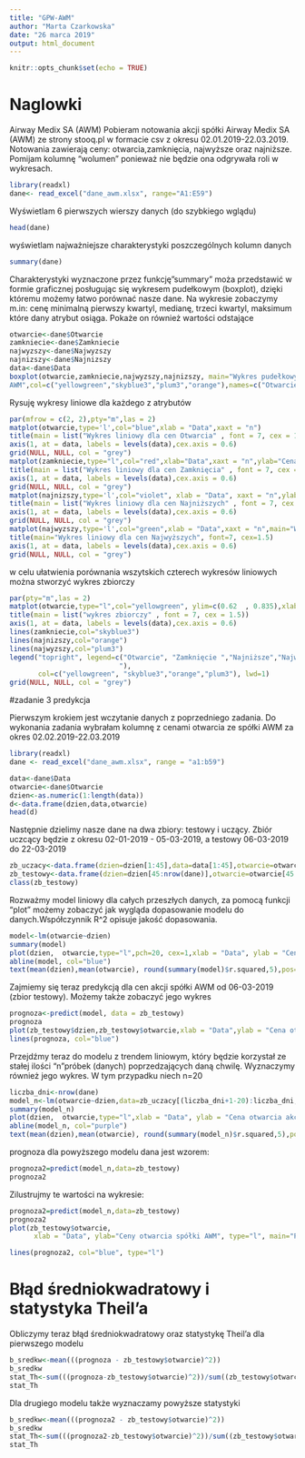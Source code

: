 ```yaml
---
title: "GPW-AWM"
author: "Marta Czarkowska"
date: "26 marca 2019"
output: html_document
---
```


```r
knitr::opts_chunk$set(echo = TRUE)
```

# Naglowki

Airway Medix SA (AWM)
Pobieram notowania akcji spółki Airway Medix SA (AWM) ze strony stooq.pl w formacie csv 
z okresu 02.01.2019-22.03.2019. Notowania zawierają ceny: otwarcia,zamknięcia, najwyższe oraz najniższe. 
Pomijam kolumnę "wolumen" ponieważ nie będzie ona odgrywała roli w wykresach.

```r
library(readxl)
dane<- read_excel("dane_awm.xlsx", range="A1:E59")
```
  
Wyświetlam 6 pierwszych wierszy danych (do szybkiego wglądu)
```r
head(dane)
```
wyświetlam najważniejsze charakterystyki poszczególnych kolumn danych
```r
summary(dane)
```
Charakterystyki wyznaczone przez funkcję"summary" moża przedstawić w formie graficznej posługując się wykresem
pudełkowym (boxplot), dzięki któremu możemy łatwo porównać nasze dane. Na wykresie zobaczymy m.in: cenę minimalną
pierwszy kwartyl, medianę, trzeci kwartyl, maksimum które dany atrybut osiąga. Pokaże on również wartości odstające
```r
otwarcie<-dane$Otwarcie
zamkniecie<-dane$Zamkniecie
najwyzszy<-dane$Najwyzszy
najnizszy<-dane$Najnizszy
data<-dane$Data
boxplot(otwarcie,zamkniecie,najwyzszy,najnizszy, main="Wykres pudełkowy dla cen 
AWM",col=c("yellowgreen","skyblue3","plum3","orange"),names=c("Otwarcie","Zamknięcie","Najwyższy","Najniszy"))
```
Rysuję wykresy liniowe dla każdego z atrybutów 

```r
par(mfrow = c(2, 2),pty="m",las = 2)
matplot(otwarcie,type='l',col="blue",xlab = "Data",xaxt = "n")
title(main = list("Wykres liniowy dla cen Otwarcia" , font = 7, cex = 1.5))
axis(1, at = data, labels = levels(data),cex.axis = 0.6)
grid(NULL, NULL, col = "grey")
matplot(zamkniecie,type="l",col="red",xlab="Data",xaxt = "n",ylab="Cena AWM")
title(main = list("Wykres liniowy dla cen Zamknięcia" , font = 7, cex = 1.5))
axis(1, at = data, labels = levels(data),cex.axis = 0.6)
grid(NULL, NULL, col = "grey")
matplot(najnizszy,type='l',col="violet", xlab = "Data", xaxt = "n",ylab="Cena AWM")
title(main = list("Wykres liniowy dla cen Najniższych" , font = 7, cex = 1.5))
axis(1, at = data, labels = levels(data),cex.axis = 0.6)
grid(NULL, NULL, col = "grey")
matplot(najwyzszy,type='l',col="green",xlab = "Data",xaxt = "n",main="Wykres liniowy dla cen Najwyzszych",ylab="Cena AWM")
title(main="Wykres liniowy dla cen Najwyższych", font=7, cex=1.5)
axis(1, at = data, labels = levels(data),cex.axis = 0.6)
grid(NULL, NULL, col = "grey")
```
w celu ułatwienia porównania wszytskich czterech wykresów liniowych można stworzyć wykres zbiorczy
```r
par(pty="m",las = 2)
matplot(otwarcie,type="l",col="yellowgreen", ylim=c(0.62  , 0.835),xlab="data", ylab="Ceny AWM",xaxt = "n")
title(main = list("wykres zbiorczy" , font = 7, cex = 1.5))
axis(1, at = data, labels = levels(data),cex.axis = 0.6)
lines(zamkniecie,col="skyblue3")
lines(najnizszy,col="orange")
lines(najwyzszy,col="plum3")
legend("topright", legend=c("Otwarcie", "Zamknięcie ","Najniższe","Najwyższe
                           "),
       col=c("yellowgreen", "skyblue3","orange","plum3"), lwd=1)
grid(NULL, NULL, col = "grey")
```

#zadanie 3 predykcja

Pierwszym krokiem jest wczytanie danych z poprzedniego zadania. Do wykonania zadania wybrałam kolumnę z cenami otwarcia ze spółki AWM za okres 02.02.2019-22.03.2019

```r
library(readxl)
dane <- read_excel("dane_awm.xlsx", range = "a1:b59")

data<-dane$Data
otwarcie<-dane$Otwarcie
dzien<-as.numeric(1:length(data))
d<-data.frame(dzien,data,otwarcie)
head(d)

```

Następnie dzielimy nasze dane na dwa zbiory: testowy i uczący. Zbiór uczcący będzie z okresu 02-01-2019 - 05-03-2019, a testowy 06-03-2019 do 22-03-2019
```r
zb_uczacy<-data.frame(dzien=dzien[1:45],data=data[1:45],otwarcie=otwarcie[1:45])
zb_testowy<-data.frame(dzien=dzien[45:nrow(dane)],otwarcie=otwarcie[45:nrow(dane)])
class(zb_testowy)
```

Rozważmy model liniowy dla całych przeszłych danych, za pomocą funkcji "plot" możemy zobaczyć jak wygląda dopasowanie modelu do danych.Współczynnik R^2 opisuje jakość dopasowania.
```r
model<-lm(otwarcie~dzien)
summary(model)
plot(dzien,  otwarcie,type="l",pch=20, cex=1,xlab = "Data", ylab = "Cena otwarcia akcji")
abline(model, col="blue")
text(mean(dzien),mean(otwarcie), round(summary(model)$r.squared,5),pos=4)
```

Zajmiemy się teraz predykcją dla cen akcji spółki AWM od 06-03-2019 (zbior testowy). Możemy także zobaczyć jego wykres
```r
prognoza<-predict(model, data = zb_testowy)
prognoza
plot(zb_testowy$dzien,zb_testowy$otwarcie,xlab = "Data",ylab = "Cena otwarcia akcji", main="Model z trendem liniowym dla wszytskich przeszłych danych", type="l")
lines(prognoza, col="blue")
```


Przejdźmy teraz do modelu z trendem liniowym, który będzie korzystał ze stałej ilości "n"próbek (danych) poprzedzających daną chwilę. Wyznaczymy również jego wykres. W tym przypadku niech n=20
```r
liczba_dni<-nrow(dane)
model_n<-lm(otwarcie~dzien,data=zb_uczacy[(liczba_dni+1-20):liczba_dni,])
summary(model_n)
plot(dzien,  otwarcie,type="l",xlab = "Data", ylab = "Cena otwarcia akcji")
abline(model_n, col="purple")
text(mean(dzien),mean(otwarcie), round(summary(model_n)$r.squared,5),pos=4)

```
prognoza dla powyższego modelu dana jest wzorem:

```r
prognoza2=predict(model_n,data=zb_testowy)
prognoza2
```

Zilustrujmy te wartości na wykresie:
```r
prognoza2=predict(model_n,data=zb_testowy)
prognoza2
plot(zb_testowy$otwarcie,
      xlab = "Data", ylab="Ceny otwarcia spółki AWM", type="l", main="Prognoza ceny Otwarcia")

lines(prognoza2, col="blue", type="l")
```

# Błąd średniokwadratowy i statystyka Theil'a

Obliczymy teraz błąd średniokwadratowy oraz statystykę Theil'a dla pierwszego modelu

```r
b_sredkw<-mean(((prognoza - zb_testowy$otwarcie)^2))
b_sredkw
stat_Th<-sum(((prognoza-zb_testowy$otwarcie)^2))/sum((zb_testowy$otwarcie^2))
stat_Th
```

Dla drugiego modelu także wyznaczamy powyższe statystyki

```r
b_sredkw<-mean(((prognoza2 - zb_testowy$otwarcie)^2))
b_sredkw
stat_Th<-sum(((prognoza2-zb_testowy$otwarcie)^2))/sum((zb_testowy$otwarcie^2))
stat_Th
```
